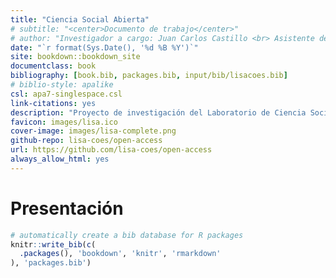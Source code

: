 ```yaml
--- 
title: "Ciencia Social Abierta"
# subtitle: "<center>Documento de trabajo</center>"
# author: "Investigador a cargo: Juan Carlos Castillo <br> Asistente de investigación: Valentina Andrade <br> Pasante: Vanessa Leyton"
date: "`r format(Sys.Date(), '%d %B %Y')`"
site: bookdown::bookdown_site
documentclass: book
bibliography: [book.bib, packages.bib, input/bib/lisacoes.bib]
# biblio-style: apalike
csl: apa7-singlespace.csl
link-citations: yes
description: "Proyecto de investigación del Laboratorio de Ciencia Social Abierta"
favicon: images/lisa.ico
cover-image: images/lisa-complete.png
github-repo: lisa-coes/open-access
url: https://github.com/lisa-coes/open-access
always_allow_html: yes
---
```


# Presentación {-}


```r
# automatically create a bib database for R packages
knitr::write_bib(c(
  .packages(), 'bookdown', 'knitr', 'rmarkdown'
), 'packages.bib')
```
